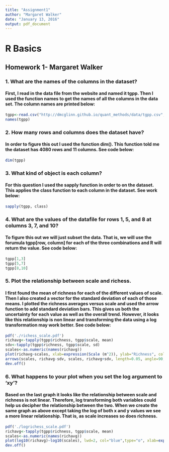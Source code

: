 ```yaml
---
title: "Assignment1"
author: "Margaret Walker"
date: "January 13, 2016"
output: pdf_document
---
```


# R Basics
## Homework 1- Margaret Walker
### 1. What are the names of the columns in the dataset?
#### First, I read in the data file from the website and named it tgpp. Then I used the function names to get the names of all the columns in the data set. The column names are printed below:
```r
tgpp<-read.csv("http://dmcglinn.github.io/quant_methods/data/tgpp.csv", header=T)
names(tgpp)
```
### 2. How many rows and columns does the dataset have? 
#### In order to figure this out I used the function dim(). This function told me the dataset has 4080 rows and 11 columns.  See code below: 
```r
dim(tgpp)
```
### 3. What kind of object is each column?
#### For this question I used the sapply function in order to on the dataset. This applies the class function to each column in the dataset.  See work below: 
```r
sapply(tgpp, class)
```
### 4. What are the values of the datafile for rows 1, 5, and 8 at columns 3, 7, and 10? 
#### To figure this out we will just subset the data.  That is, we will use the forumula tgpp[row, column] for each of the three combinations and R will return the value.  See code below: 
```r
tgpp[1,3]
tgpp[5,7]
tgpp[8,10]
```
### 5. Plot the relationship between scale and richess. 
#### I first found the mean of richness for each of the different values of scale. Then I also created a vector for the standard deviation of each of those means. I plotted the richness averages versus scale and used the arrow function to add standard deviation bars.  This gives us both the uncertainty for each value as well as the overall trend.  However, it looks like this relationship is non linear and transforming the data using a log transformation may work better.  See code below:
```r
pdf('./richess_scale.pdf')
richavg<-tapply(tgpp$richness, tgpp$scale, mean)
sdv<-tapply(tgpp$richness, tgpp$scale, sd)
scales<-as.numeric(names(richavg))
plot(richavg~scales, xlab=expression(Scale (m^2)), ylab="Richness", col="blue", ylim=c(0,90))
arrows(scales, richavg-sdv, scales, richavg+sdv, length=0.05, angle=90, code=3, col="blue" )
dev.off()
```
### 6. What happens to your plot when you set the log argument to 'xy'?
#### Based on the last graph it looks like the relationship between scale and richness is not linear. Therefore, log transforming both variables could help us decipher the relationship between the two. When we create the same graph as above except taking the log of both x and y values we see a more linear relationship.  That is, as scale increases so does richness. 
```r
pdf('./logrichess_scale.pdf')
richavg<-tapply(tgpp$richness, tgpp$scale, mean)
scales<-as.numeric(names(richavg))
plot(log10(richavg)~log10(scales), lwd=2, col="blue",type="o", xlab=expression(log[10]*scale(m^2)),ylab=expression(log[10]*richness), xlim=c(-2,2), ylim=c(0,2))
dev.off()
```
